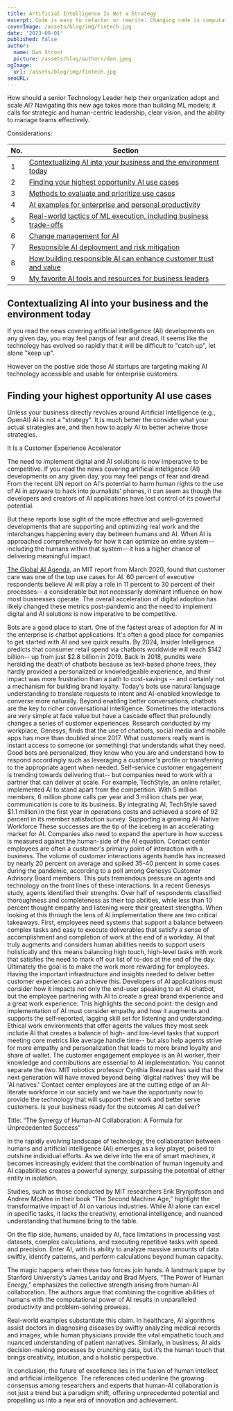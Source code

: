 ```yaml
---
title: Artificial Intelligence Is Not a Strategy
excerpt: Code is easy to refactor or rewrite. Changing code is computationally inexpensive. Not true with data. Data outliving code is a good problem to have, usually reserved for successful companies..
coverImage: /assets/blog/img/fintech.jpg
date: '2023-09-01'
published: false
author:
  name: Dan Stroot
  picture: /assets/blog/authors/dan.jpeg
ogImage:
  url: /assets/blog/img/fintech.jpg
seoURL:
---
```


How should a senior Technology Leader help their organization adopt and scale AI? Navigating this new age takes more than building ML models; it calls for strategic and human-centric leadership, clear vision, and the ability to manage teams effectively.

Considerations:

| No. | Section                                                                 |
| --- | ----------------------------------------------------------------------- |
| 1   | [Contextualizing AI into your business and the environment today](#1)   |
| 2   | [Finding your highest opportunity AI use cases](#2)                     |
| 3   | [Methods to evaluate and prioritize use cases](#3)                      |
| 4   | [AI examples for enterprise and personal productivity](#4)              |
| 5   | [Real-world tactics of ML execution, including business trade-offs](#5) |
| 6   | [Change management for AI](#6)                                          |
| 7   | [Responsible AI deployment and risk mitigation](#7)                     |
| 8   | [How building responsible AI can enhance customer trust and value](#8)  |
| 9   | [My favorite AI tools and resources for business leaders](#9)           |

## <a name='1'></a>Contextualizing AI into your business and the environment today

If you read the news covering artificial intelligence (AI) developments on any given day, you may feel pangs of fear and dread. It seems like the technology has evolved so rapidly that it will be difficult to "catch up", let alone "keep up".

However on the postive side those AI startups are targeting making AI technology accessible and usable for enterprise customers.

## <a name='2'></a>Finding your highest opportunity AI use cases

Unless your business directly revolves around Artificial Intelligence (e.g., OpenAI) AI is not a "strategy". It is much better the consider what your actual strategies are, and then how to apply AI to better acheive those strategies.

It Is a Customer Experience Accelerator

The need to implement digital and AI solutions is now imperative to be competitive.
If you read the news covering artificial intelligence (AI) developments on any given day, you may feel pangs of fear and dread. From the recent UN report on AI's potential to harm human rights to the use of AI in spyware to hack into journalists' phones, it can seem as though the developers and creators of AI applications have lost control of its powerful potential.

But these reports lose sight of the more effective and well-governed developments that are supporting and optimizing real work and the interchanges happening every day between humans and AI. When AI is approached comprehensively for how it can optimize an entire system-- including the humans within that system-- it has a higher chance of delivering meaningful impact.

[The Global AI Agenda](https://www.technologyreview.com/2020/03/26/950287/the-global-ai-agenda-promise-reality-and-a-future-of-data-sharing/), an MIT report from March 2020, found that customer care was one of the top use cases for AI. 60 percent of executive respondents believe AI will play a role in 11 percent to 30 percent of their processes-- a considerable but not necessarily dominant influence on how most businesses operate. The overall acceleration of digital adoption has likely changed these metrics post-pandemic and the need to implement digital and AI solutions is now imperative to be competitive.

Bots are a good place to start.
One of the fastest areas of adoption for AI in the enterprise is chatbot applications. It's often a good place for companies to get started with AI and see quick results. By 2024, Insider Intelligence predicts that consumer retail spend via chatbots worldwide will reach $142 billion-- up from just $2.8 billion in 2019.
Back in 2018, pundits were heralding the death of chatbots because as text-based phone trees, they hardly provided a personalized or knowledgeable experience, and their impact was more frustration than a path to cost-savings -- and certainly not a mechanism for building brand loyalty. Today's bots use natural language understanding to translate requests to intent and AI-enabled knowledge to converse more naturally. Beyond enabling better conversations, chatbots are the key to richer conversational intelligence. Sometimes the interactions are very simple at face value but have a cascade effect that profoundly changes a series of customer experiences.
Research conducted by my workplace, Genesys, finds that the use of chatbots, social media and mobile apps has more than doubled since 2017. What customers really want is instant access to someone (or something) that understands what they need. Good bots are personalized, they know who you are and understand how to respond accordingly such as leveraging a customer's profile or transferring to the appropriate agent when needed. Self-service customer engagement is trending towards delivering that-- but companies need to work with a partner that can deliver at scale.
For example, TechStyle, an online retailer, implemented AI to stand apart from the competition. With 5 million members, 6 million phone calls per year and 3 million chats per year, communication is core to its business. By integrating AI, TechStyle saved $1.1 million in the first year in operations costs and achieved a score of 92 percent in its member satisfaction survey.
Supporting a growing AI-Native Workforce
These successes are the tip of the iceberg in an accelerating market for AI. Companies also need to expand the aperture in how success is measured against the human-side of the AI equation. Contact center employees are often a customer's primary point of interaction with a business.
The volume of customer interactions agents handle has increased by nearly 20 percent on average and spiked 35-40 percent in some cases during the pandemic, according to a poll among Genesys Customer Advisory Board members. This puts tremendous pressure on agents and technology on the front lines of these interactions.
In a recent Genesys study, agents identified their strengths. Over half of respondents classified thoroughness and completeness as their top abilities, while less than 10 percent thought empathy and listening were their greatest strengths. When looking at this through the lens of AI implementation there are two critical takeaways.
First, employees need systems that support a balance between complex tasks and easy to execute deliverables that satisfy a sense of accomplishment and completion of work at the end of a workday. AI that truly augments and considers human abilities needs to support users holistically and this means balancing high touch, high-level tasks with work that satisfies the need to mark off our list of to-dos at the end of the day.
Ultimately the goal is to make the work more rewarding for employees. Having the important infrastructure and insights needed to deliver better customer experiences can achieve this.
Developers of AI applications must consider how it impacts not only the end-user speaking to an AI chatbot, but the employee partnering with AI to create a great brand experience and a great work experience.
This highlights the second point: the design and implementation of AI must consider empathy and how it augments and supports the self-reported, lagging skill set for listening and understanding. Ethical work environments that offer agents the values they most seek include AI that creates a balance of high- and low-level tasks that support meeting core metrics like average handle time-- but also help agents strive for more empathy and personalization that leads to more brand loyalty and share of wallet.
The customer engagement employee is an AI worker, their knowledge and contributions are essential to AI implementation. You cannot separate the two. MIT robotics professor Cynthia Breazeal has said that the next generation will have moved beyond being 'digital natives' they will be 'AI natives.' Contact center employees are at the cutting edge of an AI-literate workforce in our society and we have the opportunity now to provide the technology that will support their work and better serve customers.
Is your business ready for the outcomes AI can deliver?

Title: “The Synergy of Human-AI Collaboration: A Formula for Unprecedented Success”

In the rapidly evolving landscape of technology, the collaboration between humans and artificial intelligence (AI) emerges as a key player, poised to outshine individual efforts. As we delve into the era of smart machines, it becomes increasingly evident that the combination of human ingenuity and AI capabilities creates a powerful synergy, surpassing the potential of either entity in isolation.

Studies, such as those conducted by MIT researchers Erik Brynjolfsson and Andrew McAfee in their book “The Second Machine Age,” highlight the transformative impact of AI on various industries. While AI alone can excel in specific tasks, it lacks the creativity, emotional intelligence, and nuanced understanding that humans bring to the table.

On the flip side, humans, unaided by AI, face limitations in processing vast datasets, complex calculations, and executing repetitive tasks with speed and precision. Enter AI, with its ability to analyze massive amounts of data swiftly, identify patterns, and perform calculations beyond human capacity.

The magic happens when these two forces join hands. A landmark paper by Stanford University’s James Landay and Brad Myers, “The Power of Human Energy,” emphasizes the collective strength arising from human-AI collaboration. The authors argue that combining the cognitive abilities of humans with the computational power of AI results in unparalleled productivity and problem-solving prowess.

Real-world examples substantiate this claim. In healthcare, AI algorithms assist doctors in diagnosing diseases by swiftly analyzing medical records and images, while human physicians provide the vital empathetic touch and nuanced understanding of patient narratives. Similarly, in business, AI aids decision-making processes by crunching data, but it’s the human touch that brings creativity, intuition, and a holistic perspective.

In conclusion, the future of excellence lies in the fusion of human intellect and artificial intelligence. The references cited underline the growing consensus among researchers and experts that human-AI collaboration is not just a trend but a paradigm shift, offering unprecedented potential and propelling us into a new era of innovation and achievement.
